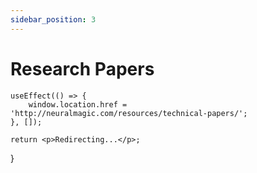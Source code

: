 ```yaml
---
sidebar_position: 3
---
```


# Research Papers


    useEffect(() => {
        window.location.href = 'http://neuralmagic.com/resources/technical-papers/';
    }, []);

    return <p>Redirecting...</p>;
}